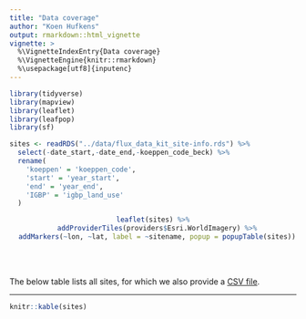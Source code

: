 ```yaml
---
title: "Data coverage"
author: "Koen Hufkens"
output: rmarkdown::html_vignette
vignette: >
  %\VignetteIndexEntry{Data coverage}
  %\VignetteEngine{knitr::rmarkdown}
  %\usepackage[utf8]{inputenc}
---
```


```r
library(tidyverse)
library(mapview)
library(leaflet)
library(leafpop)
library(sf)

sites <- readRDS("../data/flux_data_kit_site-info.rds") %>%
  select(-date_start,-date_end,-koeppen_code_beck) %>%
  rename(
    'koeppen' = 'koeppen_code',
    'start' = 'year_start',
    'end' = 'year_end',
    'IGBP' = 'igbp_land_use'
  )
```

<center>
```r
leaflet(sites) %>%
  addProviderTiles(providers$Esri.WorldImagery) %>%
  addMarkers(~lon, ~lat, label = ~sitename, popup = popupTable(sites))
```
</center>
<br><br>

The below table lists all sites, for which we also provide a [CSV file](https://github.com/computationales/flux_data_kit/raw/main/data/flux_data_kit_site-info.csv).

---

```r
knitr::kable(sites)
```
